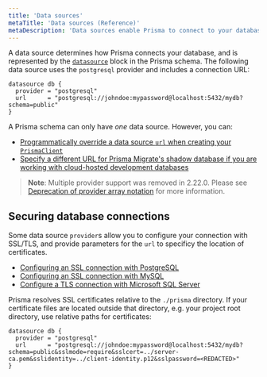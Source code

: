 ```yaml
---
title: 'Data sources'
metaTitle: 'Data sources (Reference)'
metaDescription: 'Data sources enable Prisma to connect to your database. This page explains how to configure data sources in your Prisma schema.'
---
```


<TopBlock>

A data source determines how Prisma connects your database, and is represented by the [`datasource`](/reference/api-reference/prisma-schema-reference#datasource) <span class="api"></span> block in the Prisma schema. The following data source uses the `postgresql` provider and includes a connection URL:

```prisma
datasource db {
  provider = "postgresql"
  url      = "postgresql://johndoe:mypassword@localhost:5432/mydb?schema=public"
}
```

A Prisma schema can only have _one_ data source. However, you can:

- [Programmatically override a data source `url` when creating your `PrismaClient`](/reference/api-reference/prisma-client-reference#programmatically-override-a-datasource-url)
- [Specify a different URL for Prisma Migrate's shadow database if you are working with cloud-hosted development databases](/concepts/components/prisma-migrate#cloud-hosted-shadow-databases-must-be-created-manually)

> **Note**: Multiple provider support was removed in 2.22.0. Please see [Deprecation of provider array notation](https://github.com/prisma/prisma/issues/3834) for more information.

</TopBlock>

## Securing database connections

Some data source `provider`s allow you to configure your connection with SSL/TLS, and provide parameters for the `url` to specificy the location of certificates.

- [Configuring an SSL connection with PostgreSQL](/concepts/database-connectors/postgresql#configuring-an-ssl-connection)
- [Configuring an SSL connection with MySQL](/concepts/database-connectors/mysql#configuring-an-ssl-connection)
- [Configure a TLS connection with Microsoft SQL Server](/concepts/database-connectors/sql-server#connection-details)

Prisma resolves SSL certificates relative to the `./prisma` directory. If your certificate files are located outside that directory, e.g. your project root directory, use relative paths for certificates:

```prisma
datasource db {
  provider = "postgresql"
  url      = "postgresql://johndoe:mypassword@localhost:5432/mydb?schema=public&sslmode=require&sslcert=../server-ca.pem&sslidentity=../client-identity.p12&sslpassword=<REDACTED>"
}
```

